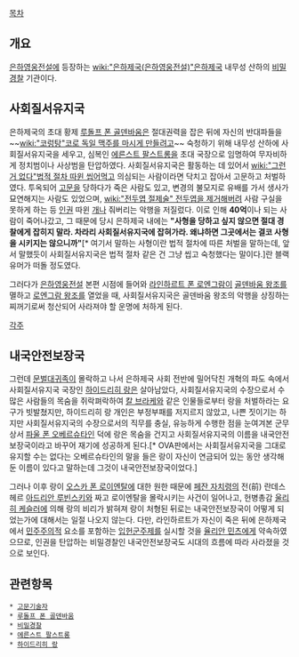[[목차]]

== 개요 ==
[[은하영웅전설]]에 등장하는 [[wiki:"은하제국(은하영웅전설)"은하제국]] 내무성 산하의 [[비밀경찰]] 기관이다. 

== 사회질서유지국 ==
은하제국의 초대 황제 [[루돌프 폰 골덴바움]]은 절대권력을 잡은 뒤에 자신의 반대파들을 ~~[[wiki:"코렁탕"코로 독일 맥주를 마시게 만들려고]]~~ 숙청하기 위해 내무성 산하에 사회질서유지국을 세우고, 심복인 [[에른스트 팔스트롱]]을 초대 국장으로 임명하여 무자비하게 정치범이나 사상범을 탄압하였다.
사회질서유지국은 활동하는 데 있어서 [[wiki:"그런 거 없다"법적 절차 따윈 씹어먹고]] 의심되는 사람이라면 닥치고 잡아서 고문하고 처벌하였다. 투옥되어 [[고문]]을 당하다가 죽은 사람도 있고, 변경의 불모지로 유배를 가서 생사가 묘연해지는 사람도 있었으며, [[wiki:"전두엽 절제술" 전두엽을 제거]]해버려 사람 구실을 못하게 하는 등 [[인권]] 따윈 [[개]]나 줘버리는 악행을 저질렀다. 
이로 인해 '''40억'''이나 되는 사람이 죽어나갔고, 그 때문에 당시 은하제국 내에는 '''"사형을 당하고 싶지 않으면 절대 경찰에게 잡히지 말라. 차라리 사회질서유지국에 잡혀가라. 왜냐하면 그곳에서는 결코 사형을 시키지는 않으니까"'''[* 여기서 말하는 사형이란 법적 절차에 따른 처벌을 말하는데, 앞서 말했듯이 사회질서유지국은 법적 절차 같은 건 그냥 씹고 숙청했다는 말이다.]란 블랙유머가 떠돌 정도였다.

그러다가 [[은하영웅전설]] 본편 시점에 들어와 [[라인하르트 폰 로엔그람]]이 [[골덴바움 왕조]]를 멸하고 [[로엔그람 왕조]]를 열었을 때, 사회질서유지국은 골덴바움 왕조의 악행을 상징하는 찌꺼기로써 청산되어 사라져야 할 운명에 처하게 된다.

[[각주]]

== 내국안전보장국 ==
그런데 [[문벌대귀족]]이 몰락하고 나서 은하제국 사회 전반에 밀어닥친 개혁의 파도 속에서 사회질서유지국 국장인 [[하이드리히 랑]]은 살아남았다, 사회질서유지국의 수장으로서 수많은 사람들의 목숨을 쥐락펴락하여 [[칼 브라케]]와 같은 인물들로부터 랑을 처벌하라는 요구가 빗발쳤지만, 하이드리히 랑 개인은 부정부패를 저지르지 않았고, 나쁜 짓이기는 하지만 사회질서유지국의 수장으로서의 직무를 충실, 유능하게 수행한 점을 눈여겨본 군무상서 [[파울 폰 오베르슈타인]] 덕에 랑은 목숨을 건지고 사회질서유지국의 이름을 내국안전보장국이라고 바꾸어 재기에 성공하게 된다.[* OVA판에서는 사회질서유지국을 그대로 유지할 수는 없다는 오베르슈타인의 말을 들은 랑이 자신이 연금되어 있는 동안 생각해 둔 이름이 있다고 말하는데 그것이 내국안전보장국이었다.]

그러나 이후 랑이 [[오스카 폰 로이엔탈]]에 대한 원한 때문에 [[페잔 자치령]]의 전(前) 란데스헤르 [[아드리안 루빈스키]]와 짜고 로이엔탈을 몰락시키는 사건이 일어나고, 헌병총감 [[울리히 케슬러]]에 의해 랑의 비리가 밝혀져 랑이 처형된 뒤로는 내국안전보장국이 어떻게 되었는가에 대해서는 일절 나오지 않는다.
다만, 라인하르트가 자신이 죽은 뒤에 은하제국에서 [[민주주의]]적 요소를 포함하는 [[입헌군주제]]를 실시할 것을 [[율리안 민츠]]에게 약속하였으므로, 인권을 탄압하는 비밀경찰인 내국안전보장국도 시대의 흐름에 따라 사라졌을 것으로 보인다.

== 관련항목 ==
 * [[고문기술자]]
 * [[루돌프 폰 골덴바움]]
 * [[비밀경찰]]
 * [[에른스트 팔스트롱]]
 * [[하이드리히 랑]]
